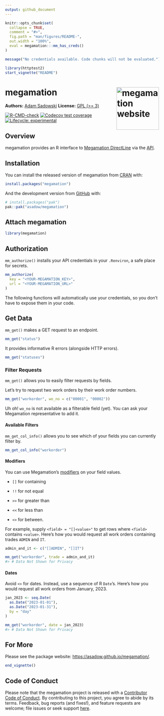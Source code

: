 ```yaml
---
output: github_document
---
```


```r
knitr::opts_chunk$set(
  collapse = TRUE,
  comment = "#>",
  fig.path = "man/figures/README-",
  out.width = "100%",
  eval = megamation:::mm_has_creds()
)
```

```r
message("No credentials available. Code chunks will not be evaluated.")
```

```r
library(httptest2)
start_vignette("README")
```

# megamation <a href="https://asadow.github.io/megamation/"><img src="man/figures/logo.png" alt="megamation website" align="right" height="139"/></a>

**Authors:** 
[Adam Sadowski](https://adams.quarto.pub/w/)
**License:** 
[GPL (>= 3)](https://www.gnu.org/licenses/licenses.html)

<!-- badges: start -->
[![R-CMD-check](https://github.com/asadow/megamation/actions/workflows/R-CMD-check.yaml/badge.svg)](https://github.com/asadow/megamation/actions/workflows/R-CMD-check.yaml) [![Codecov test coverage](https://codecov.io/gh/asadow/megamation/branch/master/graph/badge.svg)](https://app.codecov.io/gh/asadow/megamation?branch=master) [![Lifecycle: experimental](https://img.shields.io/badge/lifecycle-experimental-orange.svg)](https://lifecycle.r-lib.org/articles/stages.html#experimental)
<!-- badges: end -->

## Overview

megamation provides an R interface to [Megamation DirectLine](https://megamation.com/) via the [API](https://apidocs.megamation.com/). 

## Installation

You can install the released version of megamation from [CRAN](https://cran.r-project.org/) with:

```r
install.packages("megamation")
```

And the development version from [GitHub](https://github.com/) with:

```r
# install.packages("pak")
pak::pak("asadow/megamation")
```

## Attach megamation

```r
library(megamation)
```

## Authorization

`mm_authorize()` installs your API credentials in your `.Renviron`, a safe place for secrets.

``` r
mm_authorize(
  key = "<YOUR-MEGAMATION_KEY>",
  url = "<YOUR-MEGAMATION_URL>"
)
```

The following functions will automatically use your credentials, so you don't have to expose them in your code.

## Get Data

`mm_get()` makes a GET request to an endpoint.

```r
mm_get("status")
```

It provides informative R errors (alongside HTTP errors).

```r
mm_get("statuses")
```

### Filter Requests

`mm_get()` allows you to easily filter requests by fields.

Let's try to request two work orders by their work order numbers.

```r
mm_get("workorder", wo_no = c("00001", "00002"))
```

Uh oh! `wo_no` is not available as a filterable field (yet). You can ask your Megamation representative to add it.

#### Available Filters

`mm_get_col_info()` allows you to see which of your fields you can currently filter by.

```r
mm_get_col_info("workorder")
```

#### Modifiers

You can use Megamation's [modifiers](https://apidocs.megamation.com/) on your field values. 

- `[]` for containing

- `!!` for not equal

- `>>` for greater than

- `<<` for less than

- `<>` for between.

For example, supply `<field> = "[]<value>"` to get rows where `<field>` contains `<value>`. Here's how you would request all work orders containing trades `ADMIN` and `IT`.

```r
admin_and_it <- c("[]ADMIN", "[]IT")

mm_get("workorder", trade = admin_and_it)
#> # Data Not Shown for Privacy
```

#### Dates

Avoid `<>` for dates. Instead, use a sequence of R `Date`'s. Here's how you would request all work orders from January, 2023.

```r
jan_2023 <- seq.Date(
  as.Date("2023-01-01"),
  as.Date("2023-01-31"),
  by = "day"
)

mm_get("workorder", date = jan_2023)
#> # Data Not Shown for Privacy
```

## For More

Please see the package website: <https://asadow.github.io/megamation/>.

```r
end_vignette()
```

## Code of Conduct

Please note that the megamation project is released with a [Contributor Code of Conduct](https://asadow.github.io/megamation/CODE_OF_CONDUCT.html). By contributing to this project, you agree to abide by its terms. Feedback, bug reports (and fixes!), and feature requests are welcome; file issues or seek support [here](https://github.com/asadow/megamation/issues).
